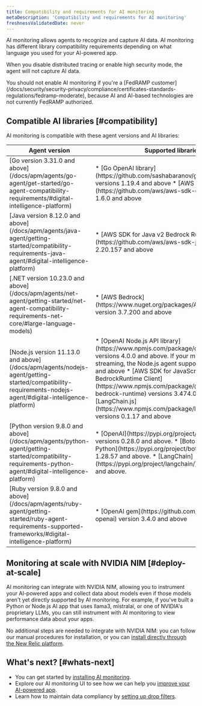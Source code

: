 ```yaml
---
title: Compatibility and requirements for AI monitoring
metaDescription: 'Compatibility and requirements for AI monitoring'
freshnessValidatedDate: never
---
```


AI monitoring allows agents to recognize and capture AI data. AI monitoring has different library compatibility requirements depending on what language you used for your AI-powered app.

When you disable distributed tracing or enable high security mode, the agent will not capture AI data.

<Callout variant="important">
You should not enable AI monitoring if you're a [FedRAMP customer](/docs/security/security-privacy/compliance/certificates-standards-regulations/fedramp-moderate), because AI and AI-based technologies are not currently FedRAMP authorized.
</Callout>

## Compatible AI libraries [#compatibility]

AI monitoring is compatible with these agent versions and AI libraries:

<table>
    <thead>
        <tr>
            <th>
                Agent version
            </th>
            <th>
                Supported libraries
            </th>
        </tr>
    </thead>
    <tbody>
        <tr>
            <td>
            [Go version 3.31.0 and above](/docs/apm/agents/go-agent/get-started/go-agent-compatibility-requirements/#digital-intelligence-platform)
            </td>
            <td>
            * [Go OpenAI library](https://github.com/sashabaranov/go-openai) versions 1.19.4 and above
            * [AWS SDK for Go v2](https://github.com/aws/aws-sdk-go-v2) versions 1.6.0 and above
            </td>
        </tr>
        <tr>
            <td>
            [Java version 8.12.0 and above](/docs/apm/agents/java-agent/getting-started/compatibility-requirements-java-agent/#digital-intelligence-platform)
            </td>
            <td>
            * [AWS SDK for Java v2 Bedrock Runtime Client](https://github.com/aws/aws-sdk-java-v2/) versions 2.20.157 and above
            </td>
        </tr>
        <tr>
            <td>
            [.NET version 10.23.0 and above](/docs/apm/agents/net-agent/getting-started/net-agent-compatibility-requirements-net-core/#large-language-models)
            </td>
            <td>
            * [AWS Bedrock](https://www.nuget.org/packages/AWSSDK.Bedrock/) version 3.7.200 and above
            </td>
        </tr>
        <tr>
            <td>
            [Node.js version 11.13.0 and above](/docs/apm/agents/nodejs-agent/getting-started/compatibility-requirements-nodejs-agent/#digital-intelligence-platform)
            </td>
            <td>
            * [OpenAI Node.js API library](https://www.npmjs.com/package/openai/v/4.0.0) versions 4.0.0 and above. If your model uses streaming, the Node.js agent supports versions 4.12.2 and above
            * [AWS SDK for JavaScript BedrockRuntime Client](https://www.npmjs.com/package/@aws-sdk/client-bedrock-runtime) versions 3.474.0 and above
            * [LangChain.js](https://www.npmjs.com/package/langchain/v/0.1.17) versions 0.1.17 and above
            </td>
        </tr>
        <tr>
            <td>
            [Python version 9.8.0 and above](/docs/apm/agents/python-agent/getting-started/compatibility-requirements-python-agent/#digital-intelligence-platform)
            </td>
            <td>
            * [OpenAI](https://pypi.org/project/openai/) library versions 0.28.0 and above.
            * [Boto3 AWS SDK for Python](https://pypi.org/project/boto3/)  versions 1.28.57 and above.
            * [LangChain](https://pypi.org/project/langchain/) versions 0.1.0 and above.
            </td>
        </tr>
        <tr>
            <td>
            [Ruby version 9.8.0 and above](/docs/apm/agents/ruby-agent/getting-started/ruby-agent-requirements-supported-frameworks/#digital-intelligence-platform)
            </td>
            <td>
            * [OpenAI gem](https://github.com/alexrudall/ruby-openai) version 3.4.0 and above
            </td>
        </tr>
    </tbody>
</table>

## Monitoring at scale with NVIDIA NIM [#deploy-at-scale]

AI monitoring can integrate with NVIDIA NIM, allowing you to instrument your AI-powered apps and collect data about models even if those models aren't yet directly supported by AI monitoring. For example, if you've built a Python or Node.js AI app that uses llama3, mistralai, or one of NVIDIA's proprietary LLMs, you can still instrument with AI monitoring to view performance data about your apps.

No additional steps are needed to integrate with NVIDIA NIM: you can follow our manual procedures for installation, or you can [install directly through the New Relic platform](https://onenr.io/0VRVNLqavRa).

## What's next? [#whats-next]

* You can get started by [installing AI monitoring](/install/ai-monitoring).
* Explore our AI monitoring UI to see how we can help you [improve your AI-powered app](/docs/ai-monitoring/view-ai-data).
* Learn how to maintain data compliancy by [setting up drop filters](/docs/ai-monitoring/drop-sensitive-data).
